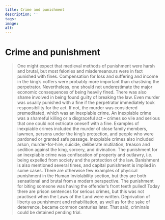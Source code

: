 ```yaml
---
title: Crime and punishment
description: ''
tags:
image: 
alt: 
---
```



# Crime and punishment

<Blockquote
    quote='“It is an inexpiable crime to kill a person within the threshold or in the yard outside, or within the fence that surrounds a field or meadow by their own home unless it is in self-defence.”'
    footer='Human Inviolability section, chapter 3' />

<Work id="ubb-diplom-0150" />

<Container stil="initial side">
    One might expect that medieval methods of punishment were harsh and brutal, but most felonies and misdemeanours were in fact punished with fines. Compensation for loss and suffering and income in the king’s coffers were probably more important than chastising the perpetrator. Nevertheless, one should not underestimate the major economic consequences of being heavily fined. There was also shame involved in being found guilty of breaking the law. Even murder was usually punished with a fine if the perpetrator immediately took responsibility for the act. If not, the murder was considered premeditated, which was an inexpiable crime. An inexpiable crime was a shameful killing or a disgraceful act – crimes so vile and serious that one could not extricate oneself with a fine. Examples of inexpiable crimes included the murder of close family members, lawmen, persons under the king’s protection, and people who were pardoned or granted safe passage. Inexpiable crimes also included arson, murder-for-hire, suicide, deliberate mutilation, treason and sedition against the king, sorcery, and divination. The punishment for an inexpiable crime was confiscation of property and outlawry, i.e. being expelled from society and the protection of the law. Banishment is also mentioned several times, and capital punishment is implied in some cases. There are otherwise few examples of physical punishment in the Human Inviolability section, but they are both sensational and brutal from a modern perspective. The punishment for biting someone was having the offender’s front teeth pulled! Today there are prison sentences for serious crimes, but this was not practised when the Laws of the Land were written. Deprivation of liberty as punishment and rehabilitation, as well as for the sake of deterrence, became common centuries later. That said, criminals could be detained pending trial.
</Container>